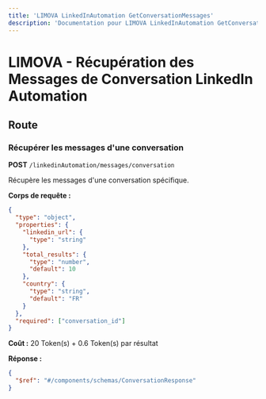 ```yaml
---
title: 'LIMOVA LinkedInAutomation GetConversationMessages'
description: 'Documentation pour LIMOVA LinkedInAutomation GetConversationMessages'
---
```


# LIMOVA - Récupération des Messages de Conversation LinkedIn Automation

## Route

### Récupérer les messages d'une conversation
**POST** `/linkedinAutomation/messages/conversation`

Récupère les messages d'une conversation spécifique.

**Corps de requête :**
```json
{
  "type": "object",
  "properties": {
    "linkedin_url": {
      "type": "string"
    },
    "total_results": {
      "type": "number",
      "default": 10
    },
    "country": {
      "type": "string",
      "default": "FR"
    }
  },
  "required": ["conversation_id"]
}
```

**Coût :** 20 Token(s) + 0.6 Token(s) par résultat

**Réponse :**
```json
{
  "$ref": "#/components/schemas/ConversationResponse"
}
``` 
